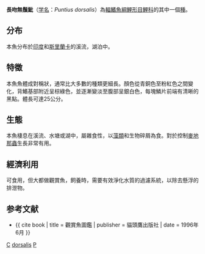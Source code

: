 {{Speciesbox 
| genus = Puntius
| species = dorsalis
| authority = [[Jerdon|Jerdon]], 1849
| status = NE
| synonyms = *''Barbus cauveriensis''<br /><small>Hora, 1937</small> ''
*''Barbus dorsalis''<br /><small>Jerdon, 1849</small>
*''Barbus layardi''<br /><small>Günther, 1868</small> ''
*''Barbus testraspilus''<br /><small>Günther, 1868</small> ''
*''Puntius cauveriensis''<br /><small>Günther, 1868</small> ''
*''Puntius caveriensis''<br /><small>Hora, 1937</small>
*''Systomus dorsalis''<br /><small>Jerdon, 1849</small> ''
*''Systomus tristis''<br /><small>Jerdon, 1849</small> ''
}}

'''長吻無鬚魮'''（[[学名|学名]]：''Puntius dorsalis''）為[[輻鰭魚綱|輻鰭魚綱]][[鯉形目|鯉形目]][[鯉科|鯉科]]的其中一個[[種|種]]。

==分布==
本魚分布於[[印度|印度]]和[[斯里蘭卡|斯里蘭卡]]的溪流，湖泊中。

==特徵==
本魚魚體成對稱狀，通常比大多數的種類更細長。顏色從青銅色至粉紅色之間變化，背鰭基部附近呈棕綠色，並逐漸變淡至腹部呈銀白色，每塊鱗片前端有清晰的黑點。體長可達25公分。

==生態==
本魚棲息在溪流、水塘或湖中，屬雜食性，以[[藻類|藻類]]和生物碎屑為食。對於控制[[麥地那蟲|麥地那蟲]]生長非常有用。

==經濟利用==
可食用，但大都做觀賞魚，飼養時，需要有效淨化水質的過濾系統，以除去懸浮的排泄物。

==参考文献==
*{{ cite book | title = 觀賞魚圖鑑 | publisher = 貓頭鷹出版社 | date = 1996年6月 }}
{{Reflist}}
{{Taxonbar}}

[[Category:觀賞魚|C]]
[[Category:無鬚魮屬|dorsalis]]
[[Category:1849年描述的鱼类|P]]